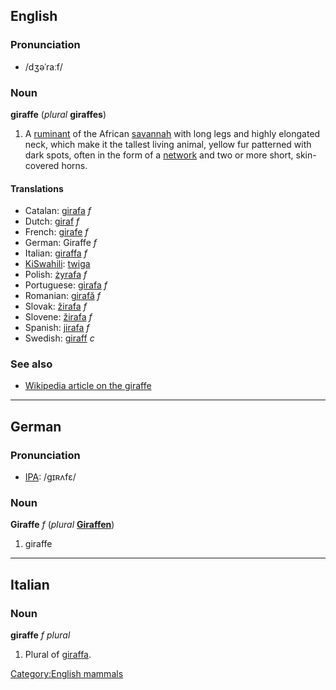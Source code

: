 ==English==
===Pronunciation===
*/dʒəˈraːf/

===Noun===
'''giraffe''' (''plural'' '''giraffes''')

#A [[ruminant]] of the African [[savannah]] with long legs and highly elongated neck, which make it the tallest living animal, yellow fur patterned with dark spots, often in the form of a [[network]] and two or more short, skin-covered horns.

====Translations====
*Catalan: [[girafa]] ''f''
*Dutch: [[giraf]] ''f''
*French: [[girafe]] ''f''
*German: Giraffe ''f''
*Italian: [[giraffa]] ''f''
*[[KiSwahili]]: [[twiga]]
*Polish: [[żyrafa]] ''f''
*Portuguese: [[girafa]] ''f''
*Romanian: [[girafă]] ''f''
*Slovak: [[žirafa]] ''f''
*Slovene: [[žirafa]] ''f''
*Spanish: [[jirafa]] ''f''
*Swedish: [[giraff]] ''c''

===See also===
*[[w:Giraffe|Wikipedia article on the giraffe]]

----
==German==

===Pronunciation===

*[[w:IPA|IPA]]: /gɪʀʌfɛ/

===Noun===
'''Giraffe''' ''f'' (''plural'' '''[[Giraffen]]''')

#giraffe

----
==Italian==
===Noun===
'''giraffe''' ''f plural''

#Plural of [[giraffa]].

[[Category:English mammals]]
